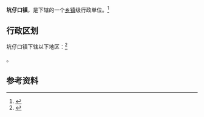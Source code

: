 {{中国乡级行政区|35/05/25/111/000}}

'''坑仔口镇'''，是{{PRC admin/fullname|35/05/25/111/000|3}}下辖的一个[[乡镇|乡镇]]级行政单位。<ref>{{PRC admin/ref sgc|{{PRC admin/parent|35/05/25/111/000}}}}</ref>

== 行政区划 ==

坑仔口镇下辖以下地区：<ref>{{PRC admin/ref sgc|35/05/25/111/000}}</ref>

{{PRC admin/children|35/05/25/111/000}}。

== 参考资料 ==

{{reflist}}

{{行政区划小作品}}
{{PRC admin/navcat|35/05/25/111/000}}